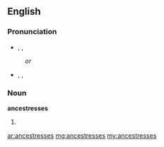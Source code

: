 ==English==

===Pronunciation===
*{{enPR|ănsĕsʹtrəsĭz}}, {{IPA|/ænˈsɛstrəsɪz/}}, {{SAMPA|/{n"sEstr@sIz/}}
:''or''
*{{enPR|ănsĕsʹtrĭsĭz}}, {{IPA|/ænˈsɛstrɪsɪz/}}, {{SAMPA|/{n"sEstrIsIz/}}

===Noun===
'''ancestresses'''

# {{plural of|ancestress}}

[[ar:ancestresses]]
[[mg:ancestresses]]
[[my:ancestresses]]